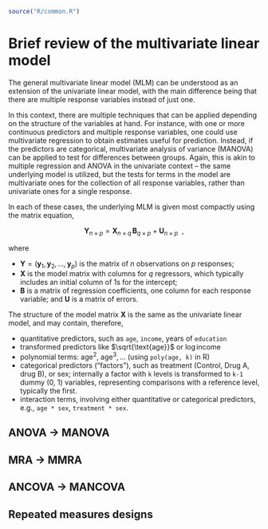 ```r
source("R/common.R")
```

# Brief review of the multivariate linear model {#sec-mlm-review}

The general multivariate linear model (MLM) can be understood as an extension of the univariate linear model, with the main difference being that there are multiple response variables instead of just one.

In this context, there are multiple techniques that can be applied depending on the structure of the variables at hand. For instance, with one or more continuous predictors and multiple response variables, one could use multivariate regression to obtain estimates useful for prediction. Instead, if the predictors are categorical, multivariate analysis of variance (MANOVA) can be applied to test for differences between groups. Again, this is akin to multiple regression and ANOVA in the univariate context -- the same underlying model is utilized, but the tests for terms in the model are multivariate ones for the collection of all response variables, rather than univariate ones for a single response.


In each of these cases, the underlying MLM is given most compactly using the matrix equation, <!-- $$ --> 
<!-- \newcommand{\sizedmat}[2]{\mathord{\mathop{\mathbf{#1}\limits_{(#2)}}} --> 
<!-- $$ -->

$$
\mathbf{Y}_{n \times p} = 
\mathbf{X}_{n \times q} \, \mathbf{B}_{q \times p} + \mathbf{U}_{n \times p} \:\: ,
$$

where

-   $\mathbf{Y} = (\mathbf{y}_1 , \mathbf{y}_2, \dots , \mathbf{y}_p )$ is the matrix of $n$ observations on $p$ responses;
-   $\mathbf{X}$ is the model matrix with columns for $q$ regressors, which typically includes an initial column of 1s for the intercept;
-   $\mathbf{B}$ is a matrix of regression coefficients, one column for each response variable; and $\mathbf{U}$ is a matrix of errors.

The structure of the model matrix $\mathbf{X}$ is the same as the univariate linear model, and may contain, therefore, 

* quantitative predictors, such as `age`, `income`, years of `education`
* transformed predictors like $\sqrt{\text{age}}$ or $\log{\text{income}}$
* polynomial terms: $\text{age}^2$, $\text{age}^3, \dots$ (using `poly(age, k)` in R)
* categorical predictors ("factors"), such as treatment (Control, Drug A, drug B), or sex; internally a factor with `k` levels is transformed to `k-1` dummy (0, 1) variables, representing comparisons with a reference level, typically the first.
* interaction terms, involving either quantitative or categorical predictors, e.g., `age * sex`, `treatment * sex`.



## ANOVA -> MANOVA

## MRA -> MMRA

## ANCOVA -> MANCOVA

## Repeated measures designs
